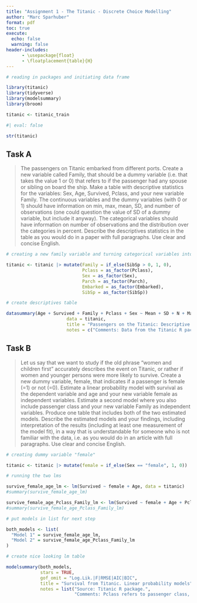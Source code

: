 ```yaml
---
title: "Assignment 1 - The Titanic - Discrete Choice Modelling"
author: "Marc Sparhuber"
format: pdf
toc: true
execute:
  echo: false
  warning: false
header-includes:
      - \usepackage{float}
      - \floatplacement{table}{H}
---
```


```r
# reading in packages and initiating data frame

library(titanic)
library(tidyverse)
library(modelsummary)
library(broom)

titanic <- titanic_train
```

```r
#| eval: false

str(titanic)
```
\newpage

## Task A 

> The passengers on Titanic embarked from different ports. Create a new variable called Family,
that should be a dummy variable (i.e. that takes the value 1 or 0) that refers to if the passenger
had any spouse or sibling on board the ship.
Make a table with descriptive statistics for the variables: Sex, Age, Survived, Pclass, and your
new variable Family. The continuous variables and the dummy variables (with 0 or 1) should
have information on min, max, mean, SD, and number of observations (one could question the
value of SD of a dummy variable, but include it anyway). The categorical variables should have
information on number of observations and the distribution over the categories in percent.
Describe the descriptives statistics in the table as you would do in a paper with full paragraphs.
Use clear and concise English.


```r
# creating a new family variable and turning categorical variables into factors

titanic <- titanic |> mutate(Family = if_else(SibSp > 0, 1, 0),
                             Pclass = as_factor(Pclass),
                             Sex = as_factor(Sex),
                             Parch = as_factor(Parch),
                             Embarked = as_factor(Embarked),
                             SibSp = as_factor(SibSp))

# create descriptives table 

datasummary(Age + Survived + Family + Pclass + Sex ~ Mean + SD + N + Max + Min + Percent(),
                       data = titanic,
                       title = "Passengers on the Titanic: Descriptive statistics",
                       notes = c("Comments: Data from the Titanic R package."))

```

## Task B

> Let us say that we want to study if the old phrase “women and children first” accurately
describes the event on Titanic, or rather if women and younger persons were more likely to
survive.
Create a new dummy variable, female, that indicates if a passenger is female (=1) or not (=0).
Estimate a linear probability model with survival as the dependent variable and age and your
new variable female as independent variables. Estimate a second model where you also include
passenger class and your new variable Family as independent variables.
Produce one table that includes both of the two estimated models.
Describe the estimated models and your findings, including interpretation of the results (including at least one measurement of the model fit), in a way that is understandable for someone
who is not familiar with the data, i.e. as you would do in an article with full paragraphs. Use
clear and concise English.

```r
# creating dummy variable "female"

titanic <- titanic |> mutate(female = if_else(Sex == "female", 1, 0))

# running the two lms

survive_female_age_lm <- lm(Survived ~ female + Age, data = titanic)
#summary(survive_female_age_lm)

survive_female_age_Pclass_Family_lm <- lm(Survived ~ female + Age + Pclass + Family, data = titanic)
#summary(survive_female_age_Pclass_Family_lm)

# put models in list for next step

both_models <- list(
  "Model 1" = survive_female_age_lm,
  "Model 2" = survive_female_age_Pclass_Family_lm
)

# create nice looking lm table

modelsummary(both_models,
             stars = TRUE,
             gof_omit = "Log.Lik.|F|RMSE|AIC|BIC",
             title = "Survival from Titanic. Linear probability models",
             notes = list("Source: Titanic R package.", 
                          "Comments: Pclass refers to passenger class, first class is the reference category."))
```

